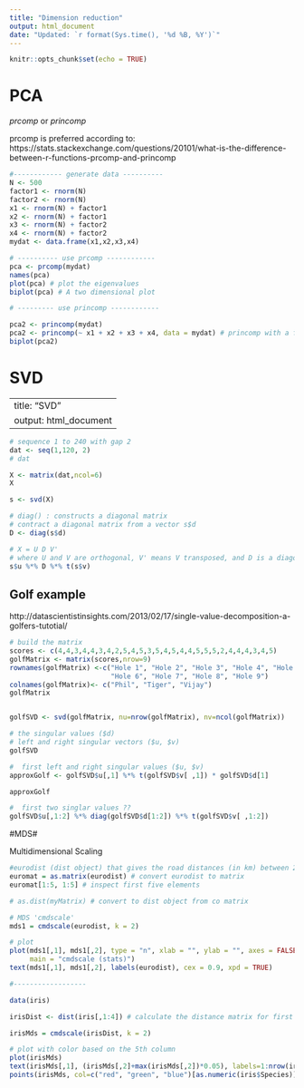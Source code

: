 ---
title: "Dimension reduction"
output: html_document
date: "Updated: `r format(Sys.time(), '%d %B, %Y')`"
---

```{r setup, include=FALSE}
knitr::opts_chunk$set(echo = TRUE)
```

# PCA
*prcomp* or *princomp*

prcomp is preferred according to:
https://stats.stackexchange.com/questions/20101/what-is-the-difference-between-r-functions-prcomp-and-princomp

```{r}
#------------ generate data ----------
N <- 500
factor1 <- rnorm(N)
factor2 <- rnorm(N) 
x1 <- rnorm(N) + factor1
x2 <- rnorm(N) + factor1
x3 <- rnorm(N) + factor2 
x4 <- rnorm(N) + factor2
mydat <- data.frame(x1,x2,x3,x4)

# ---------- use prcomp ------------
pca <- prcomp(mydat)
names(pca)
plot(pca) # plot the eigenvalues
biplot(pca) # A two dimensional plot

# --------- use princomp ------------

pca2 <- princomp(mydat)
pca2 <- princomp(~ x1 + x2 + x3 + x4, data = mydat) # princomp with a formula syntax
biplot(pca2)


```

# SVD

---
title: "SVD"
output: html_document
---


```{r}
# sequence 1 to 240 with gap 2
dat <- seq(1,120, 2)
# dat

X <- matrix(dat,ncol=6)
X

s <- svd(X)

# diag() : constructs a diagonal matrix
# contract a diagonal matrix from a vector s$d
D <- diag(s$d)

# X = U D V'
# where U and V are orthogonal, V' means V transposed, and D is a diagonal matrix with the singular values D[i,i]. 
s$u %*% D %*% t(s$v) 

```

## Golf example

http://datascientistinsights.com/2013/02/17/single-value-decomposition-a-golfers-tutotial/

```{r, echo=FALSE}
# build the matrix
scores <- c(4,4,3,4,4,3,4,2,5,4,5,3,5,4,5,4,4,5,5,5,2,4,4,4,3,4,5)
golfMatrix <- matrix(scores,nrow=9)
rownames(golfMatrix) <-c("Hole 1", "Hole 2", "Hole 3", "Hole 4", "Hole 5", 
                         "Hole 6", "Hole 7", "Hole 8", "Hole 9")
colnames(golfMatrix)<- c("Phil", "Tiger", "Vijay")
golfMatrix


golfSVD <- svd(golfMatrix, nu=nrow(golfMatrix), nv=ncol(golfMatrix))

# the singular values ($d)
# left and right singular vectors ($u, $v)
golfSVD 

#  first left and right singular values ($u, $v)
approxGolf <- golfSVD$u[,1] %*% t(golfSVD$v[ ,1]) * golfSVD$d[1]

approxGolf

#  first two singlar values ??
golfSVD$u[,1:2] %*% diag(golfSVD$d[1:2]) %*% t(golfSVD$v[ ,1:2])

```




#MDS#

Multidimensional Scaling

```{r}
#eurodist (dist object) that gives the road distances (in km) between 21 cities in Europe. 
euromat = as.matrix(eurodist) # convert eurodist to matrix
euromat[1:5, 1:5] # inspect first five elements

# as.dist(myMatrix) # convert to dist object from co matrix

# MDS 'cmdscale'
mds1 = cmdscale(eurodist, k = 2)

# plot
plot(mds1[,1], mds1[,2], type = "n", xlab = "", ylab = "", axes = FALSE,
     main = "cmdscale (stats)")
text(mds1[,1], mds1[,2], labels(eurodist), cex = 0.9, xpd = TRUE)

#------------------ 

data(iris)

irisDist <- dist(iris[,1:4]) # calculate the distance matrix for first 4 columns

irisMds = cmdscale(irisDist, k = 2)

# plot with color based on the 5th column 
plot(irisMds)
text(irisMds[,1], (irisMds[,2]+max(irisMds[,2])*0.05), labels=1:nrow(irisMds), cex = 0.6, xpd = TRUE)
points(irisMds, col=c("red", "green", "blue")[as.numeric(iris$Species)])

```








